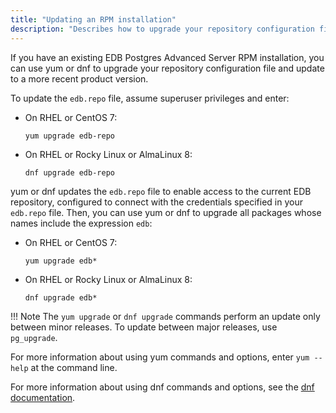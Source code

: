 ```yaml
---
title: "Updating an RPM installation"
description: "Describes how to upgrade your repository configuration file and update to a more recent product version"
---
```


If you have an existing EDB Postgres Advanced Server RPM installation, you can use yum or dnf to upgrade your repository configuration file and update to a more recent product version. 

To update the `edb.repo` file, assume superuser privileges and enter:

-   On RHEL or CentOS 7:

    ```text
    yum upgrade edb-repo
    ```

-   On RHEL or Rocky Linux or AlmaLinux 8:

    ```text
    dnf upgrade edb-repo
    ```

yum or dnf updates the `edb.repo` file to enable access to the current EDB repository, configured to connect with the credentials specified in your `edb.repo` file. Then, you can use yum or dnf to upgrade all packages whose names include the expression `edb`:

-   On RHEL or CentOS 7:

    ```text
    yum upgrade edb*
    ```

-   On RHEL or Rocky Linux or AlmaLinux 8:

    ```text
    dnf upgrade edb*
    ```

!!! Note
    The `yum upgrade` or `dnf upgrade` commands perform an update only between minor releases. To update between major releases, use `pg_upgrade`.

For more information about using yum commands and options, enter `yum --help` at the command line.

For more information about using dnf commands and options, see the [dnf documentation](https://docs.fedoraproject.org/en-US/quick-docs/dnf/).